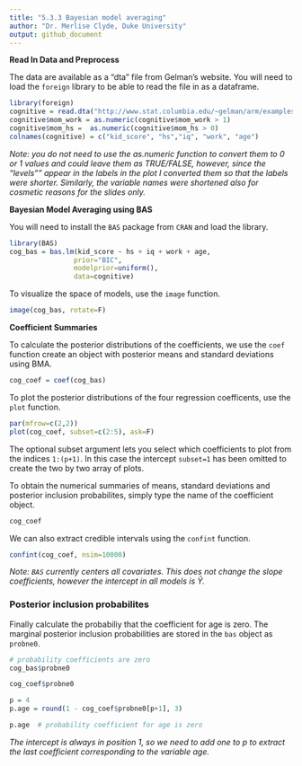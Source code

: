 ```yaml
---
title: "5.3.3 Bayesian model averaging"
author: "Dr. Merlise Clyde, Duke University"
output: github_document
---
```



**Read In Data and Preprocess**

The data are available as a "dta" file from Gelman's website. You will need to load the `foreign` library to be able to read the file in as a dataframe. 


```r
library(foreign)
cognitive = read.dta("http://www.stat.columbia.edu/~gelman/arm/examples/child.iq/kidiq.dta")
cognitive$mom_work = as.numeric(cognitive$mom_work > 1)
cognitive$mom_hs =  as.numeric(cognitive$mom_hs > 0)
colnames(cognitive) = c("kid_score", "hs","iq", "work", "age") 
```

*Note: you do not need to use the as.numeric function to convert them to 0  or 1 values and could leave them as TRUE/FALSE, however, since the "levels"" appear in the labels in the plot I  converted them so that the labels were shorter.  Similarly, the variable names were shortened also for cosmetic reasons for the slides only.*


**Bayesian Model Averaging using BAS**

You will need to install the `BAS` package from `CRAN` and load the library.

```r
library(BAS)
cog_bas = bas.lm(kid_score ~ hs + iq + work + age,
                prior="BIC",
                modelprior=uniform(),
                data=cognitive)

```

To visualize the space of models, use the `image` function.

```r
image(cog_bas, rotate=F)
```

**Coefficient Summaries**

To calculate the posterior distributions of the coefficients, we use the `coef` function create an object with posterior means and standard deviations using BMA.

```r
cog_coef = coef(cog_bas)
```

To plot the posterior distributions of the four regression coefficents, use the `plot` function.
```r
par(mfrow=c(2,2))
plot(cog_coef, subset=c(2:5), ask=F)
```

The optional subset argument lets you select which coefficients to plot from the indices `1:(p+1)`.  In this case the intercept `subset=1` has been omitted to create the two by two array of plots. 


To obtain the numerical summaries of means, standard deviations and posterior inclusion probabilites, simply type the name of the coefficient object.

```r
cog_coef
```


We can also extract credible intervals using the `confint` function.
```r
confint(cog_coef, nsim=10000)
```


*Note:  `BAS` currently centers all covariates.  This does not change the slope coefficients, however the intercept in all models is $\bar{Y}$.  *

### Posterior inclusion probabilites ##
Finally calculate the probabiliy that the coefficient for age is zero.  The marginal posterior inclusion probabilities are stored in the `bas` object as `
probne0`. 

```r

# probability coefficients are zero
cog_bas$probne0

cog_coef$probne0

p = 4
p.age = round(1 - cog_coef$probne0[p+1], 3)

p.age  # probability coefficient for age is zero
```

*The intercept is always in position 1, so we need to add one to p to extract the last coefficient corresponding to the variable age.*


